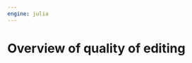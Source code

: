 ```yaml
---
engine: julia
---
```


# Overview of quality of editing

::: {.callout-note title="Content TBA"}
:::